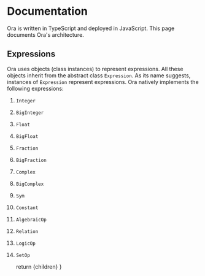 


# Documentation
Ora is written in TypeScript and deployed in JavaScript. This page documents Ora's architecture.

## Expressions
Ora uses objects (class instances) to represent expressions. All these objects inherit from the abstract class `Expression`. As its name suggests, instances of `Expression` represent expressions. Ora natively implements the following expressions:

1. `Integer`
2. `BigInteger`
3. `Float`
4. `BigFloat`
5. `Fraction`
6. `BigFraction`
7. `Complex`
8. `BigComplex`
9. `Sym`
10. `Constant`
11. `AlgebraicOp`
12. `Relation`
13. `LogicOp`
14. `SetOp`





	return <MdxLayout>{children}</MdxLayout>
}